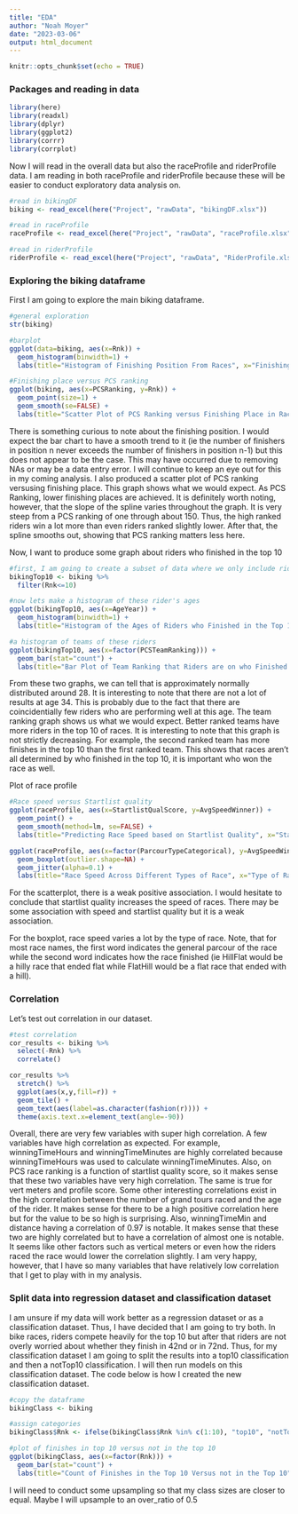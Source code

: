 ```yaml
---
title: "EDA"
author: "Noah Moyer"
date: "2023-03-06"
output: html_document
---
```


```r
knitr::opts_chunk$set(echo = TRUE)
```

### Packages and reading in data
```r
library(here)
library(readxl)
library(dplyr)
library(ggplot2)
library(corrr)
library(corrplot)
```

Now I will read in the overall data but also the raceProfile and riderProfile data. I am reading in both raceProfile and riderProfile because these will be easier to conduct exploratory data analysis on.
```r
#read in bikingDF
biking <- read_excel(here("Project", "rawData", "bikingDF.xlsx"))

#read in raceProfile
raceProfile <- read_excel(here("Project", "rawData", "raceProfile.xlsx"))

#read in riderProfile
riderProfile <- read_excel(here("Project", "rawData", "RiderProfile.xlsx"))
```

### Exploring the biking dataframe
First I am going to explore the main biking dataframe.
```r
#general exploration
str(biking)

#barplot
ggplot(data=biking, aes(x=Rnk)) +
  geom_histogram(binwidth=1) +
  labs(title="Histogram of Finishing Position From Races", x="Finishing Position", y="Count")

#Finishing place versus PCS ranking
ggplot(biking, aes(x=PCSRanking, y=Rnk)) +
  geom_point(size=1) +
  geom_smooth(se=FALSE) +
  labs(title="Scatter Plot of PCS Ranking versus Finishing Place in Races", x="PCS Ranking", y="Finishing Place")
```
  
  
There is something curious to note about the finishing position. I would expect the bar chart to have a smooth trend to it (ie the number of finishers in position n never exceeds the number of finishers in position n-1) but this does not appear to be the case. This may have occurred due to removing NAs or may be a data entry error. I will continue to keep an eye out for this in my coming analysis.
I also produced a scatter plot of PCS ranking versusing finishing place. This graph shows what we would expect. As PCS Ranking, lower finishing places are achieved. It is definitely worth noting, however, that the slope of the spline varies throughout the graph. It is very steep from a PCS ranking of one through about 150. Thus, the high ranked riders win a lot more than even riders ranked slightly lower. After that, the spline smooths out, showing that PCS ranking matters less here.

Now, I want to produce some graph about riders who finished in the top 10
```r
#first, I am going to create a subset of data where we only include riders who finished in the top 10 of a race
bikingTop10 <- biking %>% 
  filter(Rnk<=10)

#now lets make a histogram of these rider's ages
ggplot(bikingTop10, aes(x=AgeYear)) +
  geom_histogram(binwidth=1) +
  labs(title="Histogram of the Ages of Riders who Finished in the Top 10", x="Age", y="Count")

#a histogram of teams of these riders
ggplot(bikingTop10, aes(x=factor(PCSTeamRanking))) +
  geom_bar(stat="count") +
  labs(title="Bar Plot of Team Ranking that Riders are on who Finished in the Top 10", x="Team Ranking (according to PCS)", y="Count")
```

From these two graphs, we can tell that is approximately normally distributed around 28. It is interesting to note that there are not a lot of results at age 34. This is probably due to the fact that there are coincidentially few riders who are performing well at this age.
The team ranking graph shows us what we would expect. Better ranked teams have more riders in the top 10 of races. It is interesting to note that this graph is not strictly decreasing. For example, the second ranked team has more finishes in the top 10 than the first ranked team. This shows that races aren't all determined by who finished in the top 10, it is important who won the race as well.

Plot of race profile
```r
#Race speed versus Startlist quality
ggplot(raceProfile, aes(x=StartlistQualScore, y=AvgSpeedWinner)) +
  geom_point() +
  geom_smooth(method=lm, se=FALSE) +
  labs(title="Predicting Race Speed based on Startlist Quality", x="Startlist Quality", y="Speed of Race (km/hr)")

ggplot(raceProfile, aes(x=factor(ParcourTypeCategorical), y=AvgSpeedWinner)) +
  geom_boxplot(outlier.shape=NA) +
  geom_jitter(alpha=0.1) +
  labs(title="Race Speed Across Different Types of Race", x="Type of Race", y="Race Speed (km/hr)")
```

For the scatterplot, there is a weak positive association. I would hesitate to conclude that startlist quality increases the speed of races. There may be some association with speed and startlist quality but it is a weak association.

For the boxplot, race speed varies a lot by the type of race. Note, that for most race names, the first word indicates the general parcour of the race while the second word indicates how the race finished (ie HillFlat would be a hilly race that ended flat while FlatHill would be a flat race that ended with a hill).

### Correlation
Let's test out correlation in our dataset.
```r
#test correlation
cor_results <- biking %>% 
  select(-Rnk) %>% 
  correlate()

cor_results %>% 
  stretch() %>% 
  ggplot(aes(x,y,fill=r)) +
  geom_tile() +
  geom_text(aes(label=as.character(fashion(r)))) +
  theme(axis.text.x=element_text(angle=-90))
```

Overall, there are very few variables with super high correlation. A few variables have high correlation as expected. For example, winningTimeHours and winningTimeMinutes are highly correlated because winningTimeHours was used to calculate winningTimeMinutes. Also, on PCS race ranking is a function of startlist quality score, so it makes sense that these two variables have very high correlation. The same is true for vert meters and profile score. Some other interesting correlations exist in the high correlation between the number of grand tours raced and the age of the rider. It makes sense for there to be a high positive correlation here but for the value to be so high is surprising. Also, winningTimeMin and distance having a correlation of 0.97 is notable. It makes sense that these two are highly correlated but to have a correlation of almost one is notable. It seems like other factors such as vertical meters or even how the riders raced the race would lower the correlation slightly. I am very happy, however, that I have so many variables that have relatively low correlation that I get to play with in my analysis.

### Split data into regression dataset and classification dataset
I am unsure if my data will work better as a regression dataset or as a classification dataset. Thus, I have decided that I am going to try both. In bike races, riders compete heavily for the top 10 but after that riders are not overly worried about whether they finish in 42nd or in 72nd. Thus, for my classification dataset I am going to split the results into a top10 classification and then a notTop10 classification. I will then run models on this classification dataset. The code below is how I created the new classification dataset.
```r
#copy the dataframe
bikingClass <- biking

#assign categories
bikingClass$Rnk <- ifelse(bikingClass$Rnk %in% c(1:10), "top10", "notTop10")

#plot of finishes in top 10 versus not in the top 10
ggplot(bikingClass, aes(x=factor(Rnk))) +
  geom_bar(stat="count") +
  labs(title="Count of Finishes in the Top 10 Versus not in the Top 10", x=NULL, y="Count")
```

I will need to conduct some upsampling so that my class sizes are closer to equal. Maybe I will upsample to an over_ratio of 0.5